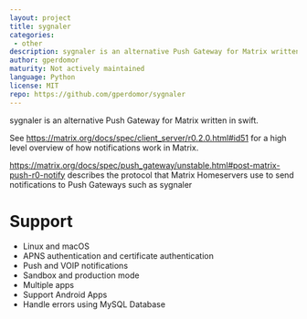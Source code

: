 ```yaml
---
layout: project
title: sygnaler
categories:
 - other
description: sygnaler is an alternative Push Gateway for Matrix written in swift.
author: gperdomor
maturity: Not actively maintained
language: Python
license: MIT
repo: https://github.com/gperdomor/sygnaler
---
```


sygnaler is an alternative Push Gateway for Matrix written in swift.

See <https://matrix.org/docs/spec/client_server/r0.2.0.html#id51> for a high level overview of how notifications work in Matrix.

<https://matrix.org/docs/spec/push_gateway/unstable.html#post-matrix-push-r0-notify> describes the protocol that Matrix Homeservers use to send notifications to Push Gateways such as sygnaler

# Support
- Linux and macOS
- APNS authentication and certificate authentication
- Push and VOIP notifications
- Sandbox and production mode
- Multiple apps
- Support Android Apps
- Handle errors using MySQL Database
